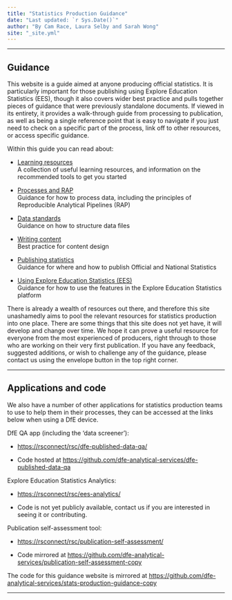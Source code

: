 ```yaml
---
title: "Statistics Production Guidance"
date: "Last updated: `r Sys.Date()`"
author: "By Cam Race, Laura Selby and Sarah Wong"
site: "_site.yml"
---
```


---

## Guidance

This website is a guide aimed at anyone producing official statistics. It is particularly important for those publishing using Explore Education Statistics (EES), though it also covers wider best practice and pulls together pieces of guidance that were previously standalone documents. If viewed in its entirety, it provides a walk-through guide from processing to publication, as well as being a single reference point that is easy to navigate if you just need to check on a specific part of the process, link off to other resources, or access specific guidance.

Within this guide you can read about: 

* [Learning resources](l+d.html)  
A collection of useful learning resources, and information on the recommended tools to get you started

* [Processes and RAP](rap.html)  
Guidance for how to process data, including the principles of Reproducible Analytical Pipelines (RAP)

* [Data standards](ud.html)  
Guidance on how to structure data files

* [Writing content](cd.html)  
Best practice for content design

* [Publishing statistics](pub.html)  
Guidance for where and how to publish Official and National Statistics

* [Using Explore Education Statistics (EES)](ees.html)  
Guidance for how to use the features in the Explore Education Statistics platform

There is already a wealth of resources out there, and therefore this site unashamedly aims to pool the relevant resources for statistics production into one place. There are some things that this site does not yet have, it will develop and change over time. We hope it can prove a useful resource for everyone from the most experienced of producers, right through to those who are working on their very first publication. If you have any feedback, suggested additions, or wish to challenge any of the guidance, please contact us using the envelope button in the top right corner.

---

## Applications and code

We also have a number of other applications for statistics production teams to use to help them in their processes, they can be accessed at the links below when using a DfE device.


DfE QA app (including the 'data screener'):

 - [https://rsconnect/rsc/dfe-published-data-qa/](https://rsconnect/rsc/dfe-published-data-qa/){target="_blank" rel="noopener noreferrer"}

 - Code hosted at [https://github.com/dfe-analytical-services/dfe-published-data-qa](https://github.com/dfe-analytical-services/dfe-published-data-qa){target="_blank" rel="noopener noreferrer"}

Explore Education Statistics Analytics:

 - [https://rsconnect/rsc/ees-analytics/](https://rsconnect/rsc/ees-analytics/){target="_blank" rel="noopener noreferrer"}

 - Code is not yet publicly available, contact us if you are interested in seeing it or contributing.

Publication self-assessment tool:

 - [https://rsconnect/rsc/publication-self-assessment/](https://rsconnect/rsc/publication-self-assessment/){target="_blank" rel="noopener noreferrer"}

 - Code mirrored at [https://github.com/dfe-analytical-services/publication-self-assessment-copy](https://github.com/dfe-analytical-services/publication-self-assessment-copy){target="_blank" rel="noopener noreferrer"}

The code for this guidance website is mirrored at [https://github.com/dfe-analytical-services/stats-production-guidance-copy](https://github.com/dfe-analytical-services/stats-production-guidance-copy){target="_blank" rel="noopener noreferrer"}

---